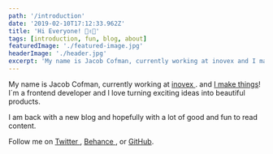 ```yaml
---
path: '/introduction'
date: '2019-02-10T17:12:33.962Z'
title: 'Hi Everyone! 👋✌️🙋'
tags: [introduction, fun, blog, about]
featuredImage: './featured-image.jpg'
headerImage: './header.jpg'
excerpt: 'My name is Jacob Cofman, currently working at inovex and I make things! I´m a frontend developer and I love turning exciting ideas into beautiful products.'
---
```


My name is Jacob Cofman, currently working at <a href="https://inovex.de">inovex </a>. and <a href="https://github.com/JCofman">I make things</a>!
I´m a frontend developer and I love turning exciting ideas into beautiful products.

I am back with a new blog and hopefully with a lot of good and fun to read content.

Follow me on <a href="https://twitter.com/JCofman">Twitter </a>, <a href="https://www.behance.net/cofmanjacob2a8">Behance </a>, or <a href="https://github.com/JCofman">GitHub</a>.
